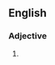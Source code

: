 {{also|pleased as Punch}}
==English==

===Adjective===
{{en-adj|-}}

# {{alternative form of|pleased as Punch|lang=en}}
